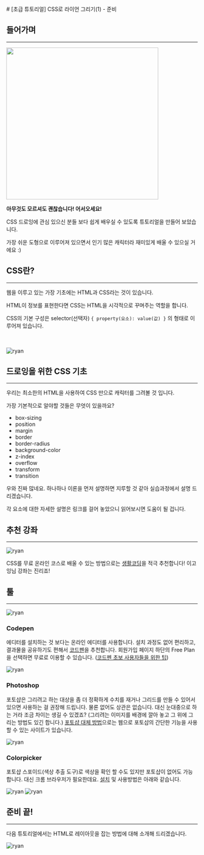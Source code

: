 
<LayoutBase type="mdx" date="2016.11">
  # [초급 튜토리얼] CSS로 라이언 그리기(1) - 준비



  ## 들어가며
  ---
  <img src="/images/exprience/mmt/ryan1.jfif" alt="" width="400" className="m0-auto mt20" />

  **아무것도 모르셔도 괜찮습니다! 어서오세요!**

  CSS 드로잉에 관심 있으신 분들 보다 쉽게 배우실 수 있도록 튜토리얼을 만들어 보았습니다.

  가장 쉬운 도형으로 이루어져 있으면서 인기 많은 캐릭터라 재미있게 배울 수 있으실 거에요 :)



  ## CSS란?
  ---
  <img src="/images/exprience/mmt/ryan2.jfif" alt="" />

  <br/>
  웹을 이루고 있는 가장 기초에는 HTML과 CSS라는 것이 있습니다.

  HTML이 정보를 표현한다면 CSS는 HTML을 시각적으로 꾸며주는 역할을 합니다.

  CSS의 기본 구성은 selector(선택자) `{ property(요소): value(값) }` 의 형태로 이루어져 있습니다.
  <br/><br/><br/>

  ![ryan](/images/exprience/mmt/ryan3.png)



  ## 드로잉을 위한 CSS 기초
  ---
  우리는 최소한의 HTML을 사용하여 CSS 만으로 캐릭터를 그려볼 것 입니다.

  가장 기본적으로 알야할 것들은 무엇이 있을까요?

  - box-sizing
  - position
  - margin
  - border
  - border-radius
  - background-color
  - z-index
  - overflow
  - transform
  - transition

  우와 진짜 많네요. 하나하나 이론을 먼저 설명하면 지루할 것 같아 실습과정에서 설명 드리겠습니다.

  각 요소에 대한 자세한 설명은 링크를 걸어 놓았으니 읽어보시면 도움이 될 겁니다.



  ## 추천 강좌
  ---
  ![ryan](/images/exprience/mmt/ryan4.png)

  CSS를 무료 온라인 코스로 배울 수 있는 방법으로는 <a href="https://opentutorials.org/course/1" target="_blank">생활코딩</a>을 적극 추천합니다! 이고잉님 강좌는 진리죠!



  ## 툴
  ---
  ![ryan](/images/exprience/mmt/ryan5.png)



  ### Codepen

  에디터를 설치하는 것 보다는 온라인 에디터를 사용합니다. 설치 과정도 없어 편리하고, 결과물을 공유하기도 편해서 <a href="https://codepen.io/" target="_blank">코드펜</a>을 추천합니다. 회원가입 페이지 하단의 Free Plan을 선택하면 무료로 이용할 수 있습니다. (<a
  href="https://www.hongkiat.com/blog/codepen-tips-beginners/" target="_blank">코드펜 초보 사용자들을 위한 팁</a>)

  ![ryan](/images/exprience/mmt/ryan6.png)



  ### Photoshop

  포토샵은 그리려고 하는 대상을 좀 더 정확하게 수치를 재거나 그리드를 만들 수 있어서 있으면 사용하는 걸 권장해 드립니다. 물론 없어도 상관은 없습니다. 대신 눈대중으로 하는 거라 조금 차이는 생길 수 있겠죠? (그리려는 이미지를 배경에 깔아 놓고 그 위에 그리는 방법도 있긴 합니다.) <a href="https://pixlr.com/editor/" target="_blank">포토샵 대체 방법</a>으로는 웹으로 포토샵의 간단한 기능을 사용할 수 있는 사이트가 있습니다.

  ![ryan](/images/exprience/mmt/ryan7.png)



  ### Colorpicker

  포토샵 스포이드(색상 추출 도구)로 색상을 확인 할 수도 있지만 포토샵이 없어도 가능합니다. 대신 크롬 브라우저가 필요한데요. <a href="https://chromewebstore.google.com/detail/colorpick-eyedropper/ohcpnigalekghcmgcdcenkpelffpdolg?hl=ko&pli=1" target="_blank">설치</a> 및 사용방법은 아래와 같습니다.

  ![ryan](/images/exprience/mmt/ryan8.png)
  ![ryan](/images/exprience/mmt/ryan9.png)



  ## 준비 끝!
  ---
  다음 튜토리얼에서는 HTML로 레이아웃을 잡는 방법에 대해 소개해 드리겠습니다.

  ![ryan](/images/exprience/mmt/ryan10.png)
</LayoutBase>